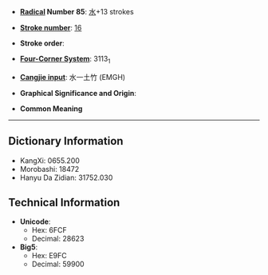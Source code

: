 * '''[[Wiktionary:Chinese radical index| Radical]] Number 85''': [[Wiktionary:Chinese radical index 水|水]]+13 strokes

* '''[[Wiktionary:Chinese total strokes index|Stroke number]]''': [[Wiktionary:Chinese total strokes index 16|16]]

* '''Stroke order''': 

* '''[[Wiktionary:Chinese four corner index|Four-Corner System]]''': 3113<sub>1</sub>

* '''[[Wiktionary:Chinese Cangjie index|Cangjie input]]''': 水一土竹 (EMGH)

* '''Graphical Significance and Origin''': 

* '''Common Meaning'''

----

== Dictionary Information ==

* KangXi: 0655.200
* Morobashi: 18472
* Hanyu Da Zidian: 31752.030

== Technical Information ==

* '''Unicode''':
** Hex: 6FCF
** Decimal: 28623
* '''Big5''':
** Hex: E9FC
** Decimal: 59900